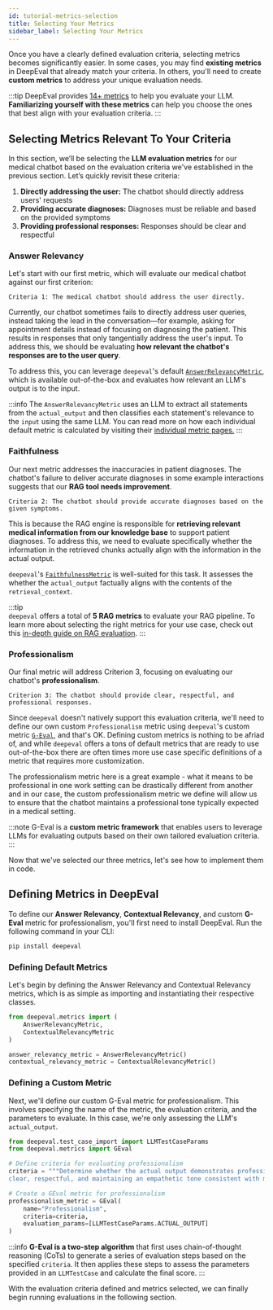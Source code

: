 ```yaml
---
id: tutorial-metrics-selection
title: Selecting Your Metrics
sidebar_label: Selecting Your Metrics
---
```


Once you have a clearly defined evaluation criteria, selecting metrics becomes significantly easier. In some cases, you may find **existing metrics** in DeepEval that already match your criteria. In others, you'll need to create **custom metrics** to address your unique evaluation needs.

:::tip
DeepEval provides [14+ metrics](metrics-introduction) to help you evaluate your LLM. **Familiarizing yourself with these metrics** can help you choose the ones that best align with your evaluation criteria.
:::

## Selecting Metrics Relevant To Your Criteria

In this section, we’ll be selecting the **LLM evaluation metrics** for our medical chatbot based on the evaluation criteria we've established in the previous section. Let’s quickly revisit these criteria:

1. **Directly addressing the user:** The chatbot should directly address users' requests
2. **Providing accurate diagnoses:** Diagnoses must be reliable and based on the provided symptoms
3. **Providing professional responses:** Responses should be clear and respectful

### Answer Relevancy

Let's start with our first metric, which will evaluate our medical chatbot against our first criterion:

```
Criteria 1: The medical chatbot should address the user directly.
```

Currently, our chatbot sometimes fails to directly address user queries, instead taking the lead in the conversation—for example, asking for appointment details instead of focusing on diagnosing the patient. This results in responses that only tangentially address the user's input. To address this, we should be evaluating **how relevant the chatbot's responses are to the user query**.

To address this, you can leverage `deepeval`'s default [`AnswerRelevancyMetric`](metrics-answer-relevancy), which is available out-of-the-box and evaluates how relevant an LLM's output is to the input.

:::info
The `AnswerRelevancyMetric` uses an LLM to extract all statements from the `actual_output` and then classifies each statement's relevance to the `input` using the same LLM. You can read more on how each individual default metric is calculated by visiting their [individual metric pages.](metrics-answer-relevancy#how-is-it-calculated)
:::

### Faithfulness

Our next metric addresses the inaccuracies in patient diagnoses. The chatbot's failure to deliver accurate diagnoses in some example interactions suggests that our **RAG tool needs improvement**.

```
Criteria 2: The chatbot should provide accurate diagnoses based on the given symptoms.
```

This is because the RAG engine is responsible for **retrieving relevant medical information from our knowledge base** to support patient diagnoses. To address this, we need to evaluate specifically whether the information in the retrieved chunks actually align with the information in the actual output.

`deepeval`'s [`FaithfulnessMetric`](metrics-faithfulness) is well-suited for this task. It assesses the whether the `actual_output` factually aligns with the contents of the `retrieval_context`.

:::tip  
`deepeval` offers a total of **5 RAG metrics** to evaluate your RAG pipeline. To learn more about selecting the right metrics for your use case, check out this [in-depth guide on RAG evaluation](guides-rag-evaluation).
:::

### Professionalism

Our final metric will address Criterion 3, focusing on evaluating our chatbot's **professionalism**.

```
Criterion 3: The chatbot should provide clear, respectful, and professional responses.
```

Since `deepeval` doesn't natively support this evaluation criteria, we'll need to define our own custom `Professionalism` metric using `deepeval`'s custom metric [`G-Eval`](metrics-llm-evals), and that's OK. Defining custom metrics is nothing to be afriad of, and while `deepeval` offers a tons of default metrics that are ready to use out-of-the-box there are often times more use case specific definitions of a metric that requires more customization.

The professionalism metric here is a great example - what it means to be professional in one work setting can be drastically different from another and in our case, the custom professionalism metric we define will allow us to ensure that the chatbot maintains a professional tone typically expected in a medical setting.

:::note
G-Eval is a **custom metric framework** that enables users to leverage LLMs for evaluating outputs based on their own tailored evaluation criteria.
:::

Now that we've selected our three metrics, let's see how to implement them in code.

## Defining Metrics in DeepEval

To define our **Answer Relevancy**, **Contextual Relevancy**, and custom **G-Eval** metric for professionalism, you'll first need to install DeepEval. Run the following command in your CLI:

```bash
pip install deepeval
```

### Defining Default Metrics

Let's begin by defining the Answer Relevancy and Contextual Relevancy metrics, which is as simple as importing and instantiating their respective classes.

```python
from deepeval.metrics import (
    AnswerRelevancyMetric,
    ContextualRelevancyMetric
)

answer_relevancy_metric = AnswerRelevancyMetric()
contextual_relevancy_metric = ContextualRelevancyMetric()
```

### Defining a Custom Metric

Next, we'll define our custom G-Eval metric for professionalism. This involves specifying the name of the metric, the evaluation criteria, and the parameters to evaluate. In this case, we're only assessing the LLM's `actual_output`.

```python
from deepeval.test_case_import import LLMTestCaseParams
from deepeval.metrics import GEval

# Define criteria for evaluating professionalism
criteria = """Determine whether the actual output demonstrates professionalism by being
clear, respectful, and maintaining an empathetic tone consistent with medical interactions."""

# Create a GEval metric for professionalism
professionalism_metric = GEval(
    name="Professionalism",
    criteria=criteria,
    evaluation_params=[LLMTestCaseParams.ACTUAL_OUTPUT]
)
```

:::info
**G-Eval is a two-step algorithm** that first uses chain-of-thought reasoning (CoTs) to generate a series of evaluation steps based on the specified `criteria`. It then applies these steps to assess the parameters provided in an `LLMTestCase` and calculate the final score.
:::

With the evaluation criteria defined and metrics selected, we can finally begin running evaluations in the following section.

